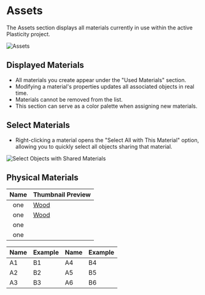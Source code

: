 
# Assets

The Assets section displays all materials currently in use within the active Plasticity project. 

![Assets](/img/assets.png)

## Displayed Materials

- All materials you create appear under the "Used Materials" section.
- Modifying a material's properties updates all associated objects in real time. 
- Materials cannot be removed from the list.
- This section can serve as a color palette when assigning new materials.

## Select Materials

- Right-clicking a material opens the "Select All with This Material" option, allowing you to quickly select all objects sharing that material.

![Select Objects with Shared Materials](/img/assets-select-materials.png)

## Physical Materials

| Name | Thumbnail Preview |
| :---: | --------------- |
| one | [Wood](/img/wood-walnut.png)|
| one | [Wood](/img/wood-walnut.png)|
| one | <ButtonIcon type="wood-walnut"/>|
| one | <ButtonIcon type="wood-walnut"/>|

| Name   | Example   | Name   | Example   |
|--------|-----------|--------|-----------|
| A1     | B1        | A4     | B4        |
| A2     | B2        | A5     | B5        |
| A3     | B3        | A6     | B6        |


